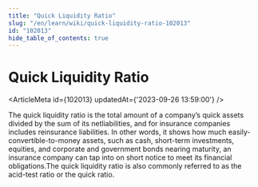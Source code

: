 ```yaml
---
title: "Quick Liquidity Ratio"
slug: "/en/learn/wiki/quick-liquidity-ratio-102013"
id: "102013"
hide_table_of_contents: true
---
```



# Quick Liquidity Ratio

<ArticleMeta id={102013} updatedAt={'2023-09-26 13:59:00'} />
<div className='border-solid border-b border-t-0 my-4 border-[var(--ifm-color-gray-300)]' />

The quick liquidity ratio is the total amount of a company’s quick assets divided by the sum of its netliabilities, and for insurance companies includes reinsurance liabilities. In other words, it shows how much easily-convertible-to-money assets, such as cash, short-term investments, equities, and corporate and government bonds nearing maturity, an insurance company can tap into on short notice to meet its financial obligations.The quick liquidity ratio is also commonly referred to as the acid-test ratio or the quick ratio.
